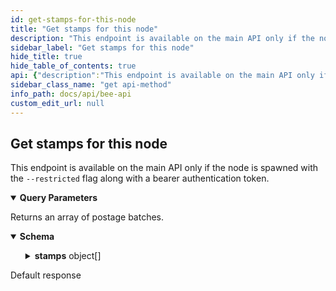 ```yaml
---
id: get-stamps-for-this-node
title: "Get stamps for this node"
description: "This endpoint is available on the main API only if the node is spawned with the `--restricted` flag along with a bearer authentication token."
sidebar_label: "Get stamps for this node"
hide_title: true
hide_table_of_contents: true
api: {"description":"This endpoint is available on the main API only if the node is spawned with the `--restricted` flag along with a bearer authentication token.","security":[{"bearerAuth":[]}],"tags":["Postage Stamps"],"responses":{"200":{"description":"Returns an array of postage batches.","content":{"application/json":{"schema":{"type":"object","properties":{"stamps":{"type":"array","nullable":false,"items":{"anyOf":[{"type":"object","title":"PostageBatch"},{"type":"object","title":"PostageBatchNoIssuer"}],"title":"DebugPostageBatch"}}},"title":"DebugPostageBatchesResponse"}}}},"default":{"description":"Default response"}},"parameters":[{"in":"query","name":"all","schema":{"type":"string"},"description":"Gets all stamps. Default is null."}],"method":"get","path":"/stamps","servers":[{"url":"http://{apiRoot}:{port}/v1","variables":{"apiRoot":{"default":"localhost","description":"Base address of the local bee node main API"},"port":{"default":"1633","description":"Service port provided in bee node config"}}},{"url":"http://{apiRoot}:{port}","variables":{"apiRoot":{"default":"localhost","description":"Base address of the local bee node main API"},"port":{"default":"1633","description":"Service port provided in bee node config"}}}],"securitySchemes":{"basicAuth":{"type":"http","scheme":"basic"},"bearerAuth":{"type":"http","scheme":"bearer","bearerFormat":"SecurityToken"}},"info":{"version":"5.0.0","title":"Bee API","description":"A list of the currently provided Interfaces to interact with the swarm, implementing file operations and sending messages"},"postman":{"name":"Get stamps for this node","description":{"content":"This endpoint is available on the main API only if the node is spawned with the `--restricted` flag along with a bearer authentication token.","type":"text/plain"},"url":{"path":["stamps"],"host":["{{baseUrl}}"],"query":[{"disabled":false,"description":{"content":"Gets all stamps. Default is null.","type":"text/plain"},"key":"all","value":""}],"variable":[]},"header":[{"key":"Accept","value":"application/json"}],"method":"GET","auth":{"type":"bearer","bearer":[{"type":"any","value":"<Bearer Token>","key":"token"}]}}}
sidebar_class_name: "get api-method"
info_path: docs/api/bee-api
custom_edit_url: null
---
```



## Get stamps for this node



This endpoint is available on the main API only if the node is spawned with the `--restricted` flag along with a bearer authentication token.

<details style={{"marginBottom":"1rem"}} data-collapsed={false} open={true}><summary style={{}}><strong>Query Parameters</strong></summary><div><ul><ParamsItem className={"paramsItem"} param={{"in":"query","name":"all","schema":{"type":"string"},"description":"Gets all stamps. Default is null."}}></ParamsItem></ul></div></details><div><ApiTabs><TabItem label={"200"} value={"200"}><div>

Returns an array of postage batches.

</div><div><MimeTabs schemaType={"response"}><TabItem label={"application/json"} value={"application/json"}><SchemaTabs><TabItem label={"Schema"} value={"Schema"}><details style={{}} data-collapsed={false} open={true}><summary style={{"textAlign":"left"}}><strong>Schema</strong></summary><div style={{"textAlign":"left","marginLeft":"1rem"}}></div><ul style={{"marginLeft":"1rem"}}><SchemaItem collapsible={true} className={"schemaItem"}><details style={{}}><summary style={{}}><strong>stamps</strong><span style={{"opacity":"0.6"}}> object[]</span></summary><div style={{"marginLeft":"1rem"}}><li><div style={{"fontSize":"var(--ifm-code-font-size)","opacity":"0.6","marginLeft":"-.5rem","paddingBottom":".5rem"}}>Array [</div></li><div><span className={"badge badge--info"}>anyOf</span><SchemaTabs><TabItem label={"PostageBatch"} value={"0-item-properties"}><SchemaItem collapsible={false} name={"batchID"} required={false} schemaName={"BatchID"} qualifierMessage={"**Possible values:** Value must match regular expression `^[A-Fa-f0-9]{64}$`"} schema={{"type":"string","pattern":"^[A-Fa-f0-9]{64}$","example":"36b7efd913ca4cf880b8eeac5093fa27b0825906c600685b6abdd6566e6cfe8f","title":"BatchID"}}></SchemaItem><SchemaItem collapsible={false} name={"utilization"} required={false} schemaName={"integer"} qualifierMessage={undefined} schema={{"type":"integer"}}></SchemaItem><SchemaItem collapsible={false} name={"usable"} required={false} schemaName={"boolean"} qualifierMessage={undefined} schema={{"description":"Indicate that the batch was discovered by the Bee node, but it awaits enough on-chain confirmations before declaring the batch as usable.","type":"boolean"}}></SchemaItem><SchemaItem collapsible={false} name={"label"} required={false} schemaName={"string"} qualifierMessage={undefined} schema={{"type":"string"}}></SchemaItem><SchemaItem collapsible={false} name={"depth"} required={false} schemaName={"integer"} qualifierMessage={undefined} schema={{"type":"integer"}}></SchemaItem><SchemaItem collapsible={false} name={"amount"} required={false} schemaName={"BigInt"} qualifierMessage={undefined} schema={{"description":"Numeric string that represents integer which might exceeds `Number.MAX_SAFE_INTEGER` limit (2^53-1)","type":"string","example":"1000000000000000000","title":"BigInt"}}></SchemaItem><SchemaItem collapsible={false} name={"bucketDepth"} required={false} schemaName={"integer"} qualifierMessage={undefined} schema={{"type":"integer"}}></SchemaItem><SchemaItem collapsible={false} name={"blockNumber"} required={false} schemaName={"integer"} qualifierMessage={undefined} schema={{"type":"integer"}}></SchemaItem><SchemaItem collapsible={false} name={"immutableFlag"} required={false} schemaName={"boolean"} qualifierMessage={undefined} schema={{"type":"boolean"}}></SchemaItem><SchemaItem collapsible={false} name={"exists"} required={false} schemaName={"boolean"} qualifierMessage={undefined} schema={{"type":"boolean"}}></SchemaItem><SchemaItem collapsible={false} name={"batchTTL"} required={false} schemaName={"integer"} qualifierMessage={undefined} schema={{"type":"integer"}}></SchemaItem><SchemaItem collapsible={false} name={"expired"} required={false} schemaName={"boolean"} qualifierMessage={undefined} schema={{"type":"boolean"}}></SchemaItem></TabItem><TabItem label={"PostageBatchNoIssuer"} value={"1-item-properties"}><SchemaItem collapsible={false} name={"batchID"} required={false} schemaName={"BatchID"} qualifierMessage={"**Possible values:** Value must match regular expression `^[A-Fa-f0-9]{64}$`"} schema={{"type":"string","pattern":"^[A-Fa-f0-9]{64}$","example":"36b7efd913ca4cf880b8eeac5093fa27b0825906c600685b6abdd6566e6cfe8f","title":"BatchID"}}></SchemaItem><SchemaItem collapsible={false} name={"exists"} required={false} schemaName={"boolean"} qualifierMessage={undefined} schema={{"type":"boolean"}}></SchemaItem><SchemaItem collapsible={false} name={"batchTTL"} required={false} schemaName={"integer"} qualifierMessage={undefined} schema={{"type":"integer"}}></SchemaItem></TabItem></SchemaTabs></div><li><div style={{"fontSize":"var(--ifm-code-font-size)","opacity":"0.6","marginLeft":"-.5rem"}}>]</div></li></div></details></SchemaItem></ul></details></TabItem><TabItem label={"Example (from schema)"} value={"Example (from schema)"}><ResponseSamples responseExample={"{\n  \"stamps\": [\n    {},\n    {}\n  ]\n}"} language={"json"}></ResponseSamples></TabItem></SchemaTabs></TabItem></MimeTabs></div></TabItem><TabItem label={"default"} value={"default"}><div>

Default response

</div><div></div></TabItem></ApiTabs></div>
      